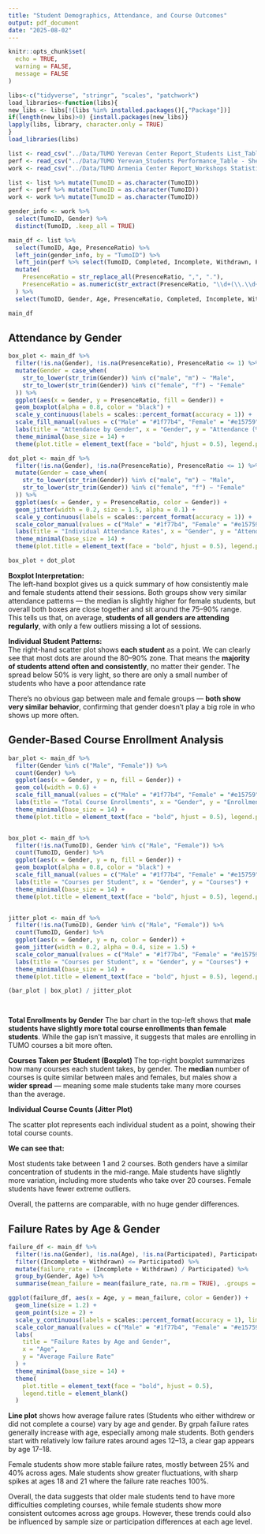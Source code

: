 ```yaml
---
title: "Student Demographics, Attendance, and Course Outcomes"
output: pdf_document
date: "2025-08-02"
---
```



```r
knitr::opts_chunk$set(
  echo = TRUE,
  warning = FALSE,
  message = FALSE
)

libs<-c("tidyverse", "stringr", "scales", "patchwork")
load_libraries<-function(libs){
new_libs <- libs[!(libs %in% installed.packages()[,"Package"])]
if(length(new_libs)>0) {install.packages(new_libs)}
lapply(libs, library, character.only = TRUE)
}
load_libraries(libs)
```



```r

list <- read_csv("../Data/TUMO Yerevan Center Report_Students List_Table - Sheet1.csv")
perf <- read_csv("../Data/TUMO Yerevan_Students Performance_Table - Sheet1.csv")
work <- read_csv("../Data/TUMO Armenia Center Report_Workshops Statistics_Table.csv")

list <- list %>% mutate(TumoID = as.character(TumoID))
perf <- perf %>% mutate(TumoID = as.character(TumoID))
work <- work %>% mutate(TumoID = as.character(TumoID))

gender_info <- work %>%
  select(TumoID, Gender) %>%
  distinct(TumoID, .keep_all = TRUE)

main_df <- list %>%
  select(TumoID, Age, PresenceRatio) %>%
  left_join(gender_info, by = "TumoID") %>%
  left_join(perf %>% select(TumoID, Completed, Incomplete, Withdrawn, Participated), by = "TumoID") %>%
  mutate(
    PresenceRatio = str_replace_all(PresenceRatio, ",", "."),
    PresenceRatio = as.numeric(str_extract(PresenceRatio, "\\d+(\\.\\d+)?")) / 100
  ) %>%
  select(TumoID, Gender, Age, PresenceRatio, Completed, Incomplete, Withdrawn, Participated)

main_df

```

## Attendance by Gender

```r
box_plot <- main_df %>%
  filter(!is.na(Gender), !is.na(PresenceRatio), PresenceRatio <= 1) %>%
  mutate(Gender = case_when(
    str_to_lower(str_trim(Gender)) %in% c("male", "m") ~ "Male",
    str_to_lower(str_trim(Gender)) %in% c("female", "f") ~ "Female"
  )) %>%
  ggplot(aes(x = Gender, y = PresenceRatio, fill = Gender)) +
  geom_boxplot(alpha = 0.8, color = "black") +
  scale_y_continuous(labels = scales::percent_format(accuracy = 1)) +
  scale_fill_manual(values = c("Male" = "#1f77b4", "Female" = "#e15759")) +
  labs(title = "Attendance by Gender", x = "Gender", y = "Attendance (%)") +
  theme_minimal(base_size = 14) +
  theme(plot.title = element_text(face = "bold", hjust = 0.5), legend.position = "none")

dot_plot <- main_df %>%
  filter(!is.na(Gender), !is.na(PresenceRatio), PresenceRatio <= 1) %>%
  mutate(Gender = case_when(
    str_to_lower(str_trim(Gender)) %in% c("male", "m") ~ "Male",
    str_to_lower(str_trim(Gender)) %in% c("female", "f") ~ "Female"
  )) %>%
  ggplot(aes(x = Gender, y = PresenceRatio, color = Gender)) +
  geom_jitter(width = 0.2, size = 1.5, alpha = 0.1) +
  scale_y_continuous(labels = scales::percent_format(accuracy = 1)) +
  scale_color_manual(values = c("Male" = "#1f77b4", "Female" = "#e15759")) +
  labs(title = "Individual Attendance Rates", x = "Gender", y = "Attendance (%)") +
  theme_minimal(base_size = 14) +
  theme(plot.title = element_text(face = "bold", hjust = 0.5), legend.position = "none")

box_plot + dot_plot

```
**Boxplot Interpretation:**  
The left-hand boxplot gives us a quick summary of how consistently male and female students attend their sessions. 
Both groups show very similar attendance patterns — the median is slightly higher for female students, 
but overall both boxes are close together and sit around the 75–90% range. This tells us that, on average, 
**students of all genders are attending regularly**, with only a few outliers missing a lot of sessions.

**Individual Student Patterns:**  
The right-hand scatter plot shows **each student** as a point. We can clearly see that most dots are around the 80–90% zone. 
That means the **majority of students attend often and consistently**, no matter their gender. 
The spread below 50% is very light, so there are only a small number of students who have a poor attendance rate

There’s no obvious gap between male and female groups — **both show very similar behavior**, 
confirming that gender doesn't play a big role in who shows up more often.

## Gender-Based Course Enrollment Analysis

```r
bar_plot <- main_df %>%
  filter(Gender %in% c("Male", "Female")) %>%
  count(Gender) %>%
  ggplot(aes(x = Gender, y = n, fill = Gender)) +
  geom_col(width = 0.6) +
  scale_fill_manual(values = c("Male" = "#1f77b4", "Female" = "#e15759")) +
  labs(title = "Total Course Enrollments", x = "Gender", y = "Enrollments") +
  theme_minimal(base_size = 14) +
  theme(plot.title = element_text(face = "bold", hjust = 0.5), legend.position = "none")


box_plot <- main_df %>%
  filter(!is.na(TumoID), Gender %in% c("Male", "Female")) %>%
  count(TumoID, Gender) %>%
  ggplot(aes(x = Gender, y = n, fill = Gender)) +
  geom_boxplot(alpha = 0.8, color = "black") +
  scale_fill_manual(values = c("Male" = "#1f77b4", "Female" = "#e15759")) +
  labs(title = "Courses per Student", x = "Gender", y = "Courses") +
  theme_minimal(base_size = 14) +
  theme(plot.title = element_text(face = "bold", hjust = 0.5), legend.position = "none")


jitter_plot <- main_df %>%
  filter(!is.na(TumoID), Gender %in% c("Male", "Female")) %>%
  count(TumoID, Gender) %>%
  ggplot(aes(x = Gender, y = n, color = Gender)) +
  geom_jitter(width = 0.2, alpha = 0.4, size = 1.5) +
  scale_color_manual(values = c("Male" = "#1f77b4", "Female" = "#e15759")) +
  labs(title = "Courses per Student", x = "Gender", y = "Courses") +
  theme_minimal(base_size = 14) +
  theme(plot.title = element_text(face = "bold", hjust = 0.5), legend.position = "none")

(bar_plot | box_plot) / jitter_plot

  
```
**Total Enrollments by Gender**
The bar chart in the top-left shows that **male students have slightly more total course enrollments than female students**. 
While the gap isn’t massive, it suggests that males are enrolling in TUMO courses a bit more often.

**Courses Taken per Student (Boxplot)**
The top-right boxplot summarizes how many courses each student takes, by gender. 
The **median** number of courses is quite similar between males and females, but males 
show a **wider spread** — meaning some male students take many more courses than the average.

**Individual Course Counts (Jitter Plot)**

The scatter plot represents each individual student as a point, 
showing their total course counts. 

**We can see that:**

Most students take between 1 and 2 courses.
Both genders have a similar concentration of students in the mid-range.
Male students have slightly more variation, including more students who take over 20 courses.
Female students have fewer extreme outliers.

Overall, the patterns are comparable, with no huge gender differences.

## Failure Rates by Age & Gender

```r

failure_df <- main_df %>%
  filter(!is.na(Gender), !is.na(Age), !is.na(Participated), Participated > 0) %>%
  filter((Incomplete + Withdrawn) <= Participated) %>%
  mutate(failure_rate = (Incomplete + Withdrawn) / Participated) %>%
  group_by(Gender, Age) %>%
  summarise(mean_failure = mean(failure_rate, na.rm = TRUE), .groups = "drop")

ggplot(failure_df, aes(x = Age, y = mean_failure, color = Gender)) +
  geom_line(size = 1.2) +
  geom_point(size = 2) +
  scale_y_continuous(labels = scales::percent_format(accuracy = 1), limits = c(0, 1)) +
  scale_color_manual(values = c("Male" = "#1f77b4", "Female" = "#e15759")) +
  labs(
    title = "Failure Rates by Age and Gender",
    x = "Age",
    y = "Average Failure Rate"
  ) +
  theme_minimal(base_size = 14) +
  theme(
    plot.title = element_text(face = "bold", hjust = 0.5),
    legend.title = element_blank()
  )


```
**Line plot** shows how average failure rates (Students who either withdrew or did not complete a course) 
vary by age and gender. By grpah failure rates generally increase with age, 
especially among male students. Both genders start with relatively low failure rates around ages 12–13, 
a clear gap appears by age 17–18.

Female students show more stable failure rates, mostly between 25% and 40% across ages. 
Male students show greater fluctuations, with sharp spikes at ages 18 and 21 
where the failure rate reaches 100%. 

Overall, the data suggests that older male students tend to have more difficulties completing courses, 
while female students show more consistent outcomes across age groups. 
However, these trends could also be influenced by sample size or participation differences at each age level.

